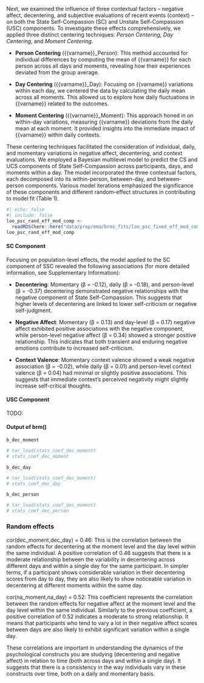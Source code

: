 
Next, we examined the influence of three contextual factors -- negative affect, decentering, and subjective evaluations of recent events (context) -- on both the State Self-Compassion (SC) and Unstate Self-Compassion (USC) components. To investigate these effects comprehensively, we applied three distinct centering techniques: *Person Centering*, *Day Centering*, and *Moment Centering*.

- **Person Centering** ({{varname}}_Person): This method accounted for individual differences by computing the mean of {{varname}} for each person across all days and moments, revealing how their experiences deviated from the group average.

- **Day Centering** ({{varname}}_Day): Focusing on {{varname}} variations within each day, we centered the data by calculating the daily mean across all moments. This allowed us to explore how daily fluctuations in {{varname}} related to the outcomes.

- **Moment Centering** ({{varname}}_Moment): This approach honed in on within-day variations, measuring {{varname}} deviations from the daily mean at each moment. It provided insights into the immediate impact of {{varname}} within daily contexts.

These centering techniques facilitated the consideration of individual, daily, and momentary variations in negative affect, decentering, and context evaluations. We employed a Bayesian multilevel model to predict the CS and UCS components of State Self-Compassion across participants, days, and moments within a day. The model incorporated the three contextual factors, each decomposed into its within-person, between-day, and between-person components. Various model iterations emphasized the significance of these components and different random-effect structures in contributing to model fit (Table 1).


```r
#| echo: false
#| include: false
loo_psc_rand_eff_mod_comp <-
  readRDS(here::here("data/prep/ema/brms_fits/loo_psc_fixed_eff_mod_comp.rds"))
loo_psc_rand_eff_mod_comp
```

#### SC Component

Focusing on population-level effects, the model applied to the SC component of SSC revealed the following associations (for more detailed information, see Supplementary Information):

- **Decentering**: Momentary (β = -0.12), daily (β = -0.18), and person-level (β = -0.37) decentering demonstrated negative relationships with the negative component of State Self-Compassion. This suggests that higher levels of decentering are linked to lower self-criticism or negative self-judgment.

- **Negative Affect**: Momentary (β = 0.13) and day-level (β = 0.17) negative affect exhibited positive associations with the negative component, while person-level negative affect (β = 0.34) showed a stronger positive relationship. This indicates that both transient and enduring negative emotions contribute to increased self-criticism.

- **Context Valence**: Momentary context valence showed a weak negative association (β = -0.02), while daily (β = 0.01) and person-level context valence (β = 0.04) had minimal or slightly positive associations. This suggests that immediate context's perceived negativity might slightly increase self-critical thoughts.

#### USC Component 



TODO:


#### Output of brm()

`b_dec_moment`

```r
# tar_load(stats_coef_dec_moment)
# stats_coef_dec_moment
```

`b_dec_day`

```r
# tar_load(stats_coef_dec_moment)
# stats_coef_dec_day
```

`b_dec_person`

```r
# tar_load(stats_coef_dec_moment)
# stats_coef_dec_person
```

### Random effects

cor(dec_moment,dec_day) = 0.46: This is the correlation between the random effects for decentering at the moment level and the day level within the same individual. A positive correlation of 0.46 suggests that there is a moderate relationship between the variability in decentering across different days and within a single day for the same participant. In simpler terms, if a participant shows considerable variation in their decentering scores from day to day, they are also likely to show noticeable variation in decentering at different moments within the same day.

cor(na_moment,na_day) = 0.52: This coefficient represents the correlation between the random effects for negative affect at the moment level and the day level within the same individual. Similarly to the previous coefficient, a positive correlation of 0.52 indicates a moderate to strong relationship. It means that participants who tend to vary a lot in their negative affect scores between days are also likely to exhibit significant variation within a single day.

These correlations are important in understanding the dynamics of the psychological constructs you are studying (decentering and negative affect) in relation to time (both across days and within a single day). It suggests that there is a consistency in the way individuals vary in these constructs over time, both on a daily and momentary basis. 

